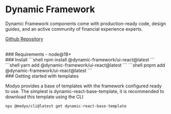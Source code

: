 
<Meta title="Design System/Quick Start" />

<div className="inline-story">

  # Dynamic Framework

  Dynamic Framework components come with production-ready code, design guides, and an active community of financial experience experts.

  [Github Repository](https://github.com/dynamic-framework/dynamic-ui)

  <br />
  ### Requirements
  - node@18+

  <br />
  ### Install
  <DTabs
    className="code-example"
    defaultSelected="npm"
    options={[
      {
        label: 'npm',
        tab: 'npm'
      },
      {
        label: 'yarn',
        tab: 'yarn'
      },
      {
        label: 'pnpm',
        tab: 'pnpm'
      }
    ]}
  >
    <DTabs.Tab tab="npm">
      ```shell
      npm install @dynamic-framework/ui-react@latest
      ```
    </DTabs.Tab>
    <DTabs.Tab tab="yarn">
      ```shell
      yarn add @dynamic-framework/ui-react@latest
      ```
    </DTabs.Tab>
    <DTabs.Tab tab="pnpm">
      ```shell
      pnpm add @dynamic-framework/ui-react@latest
      ```
    </DTabs.Tab>
  </DTabs>

  <br />
  ### Getting started with templates

  Modyo provides a base of templates with the framework configured ready to use. The simplest is dynamic-react-base-template, it is recommended to download this template using the CLI

  ```shell
  npx @modyo/cli@latest get dynamic-react-base-template
  ```
</div>

